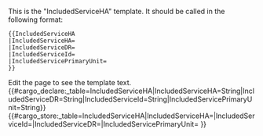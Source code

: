 <noinclude>
This is the "IncludedServiceHA" template.
It should be called in the following format:
<pre>
{{IncludedServiceHA
|IncludedServiceHA=
|IncludedServiceDR=
|IncludedServiceId=
|IncludedServicePrimaryUnit=
}}
</pre>
Edit the page to see the template text.
{{#cargo_declare:_table=IncludedServiceHA|IncludedServiceHA=String|IncludedServiceDR=String|IncludedServiceId=String|IncludedServicePrimaryUnit=String}}
</noinclude><includeonly>{{#cargo_store:_table=IncludedServiceHA|IncludedServiceHA={{{IncludedServiceHA|}}}|IncludedServiceId={{{IncludedServiceId|}}}|IncludedServiceDR={{{IncludedServiceDR|}}}|IncludedServicePrimaryUnit={{{IncludedServicePrimaryUnit=|}}} }}</includeonly>